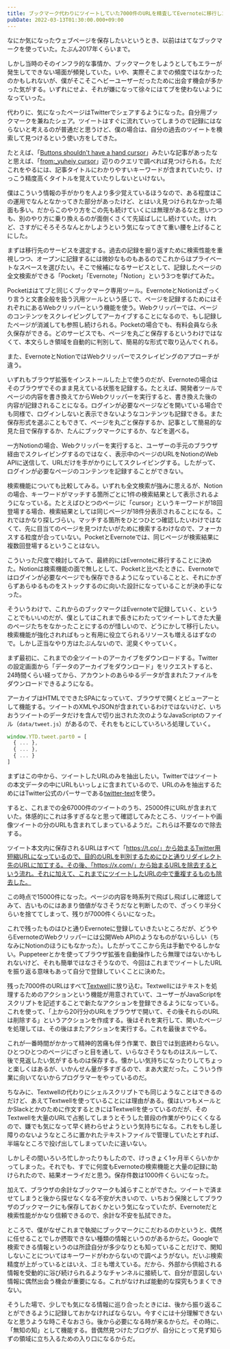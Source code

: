 ```yaml
---
title: ブックマーク代わりにツイートしていた7000件のURLを精査してEvernoteに移行した
pubDate: 2022-03-13T01:30:00.000+09:00
---
```


なにか気になったウェブページを保存したいというとき、以前ははてなブックマークを使っていた。たぶん2017年くらいまで。

しかし当時のそのインフラ的な事情か、ブックマークをしようとしてもエラーが発生してできない場面が頻発していた。いや、実際そこまでの頻度ではなかったのかもしれないが、僕がそこそこヘビーユーザーだったために出会す機会が多かった気がする。いずれにせよ、それが嫌になって徐々にはてブを使わないようになっていった。

代わりに、気になったページはTwitterでシェアするようになった。自分用ブックマークを兼ねたシェア。ツイートはすぐに流れていってしまうので記録にはならないと考えるのが普通だと思うけど、僕の場合は、自分の過去のツイートを検索して見つけるという使い方をしてきた。

たとえば、「[Buttons shouldn't have a hand cursor](https://adamsilver.io/blog/buttons-shouldnt-have-a-hand-cursor/)」みたいな記事があったなと思えば、「[from:\_yuheiy cursor](https://x.com/search?q=from%3A_yuheiy%20cursor&src=typed_query)」辺りのクエリで調べれば見つけられる。ただこれをやるには、記事タイトルにわかりやすいキーワードが含まれていたり、けっこう精度高くタイトルを覚えていたりしないといけない。

僕はこういう情報の手がかりを人より多少覚えているほうなので、ある程度はこの運用でなんとなかってきた部分があったけど、とはいえ見つけられなかった場面も多い。だからこのやり方をこの先も続けていくには無理があるなと思いつつも、別のやり方に乗り換えるのが面倒くさくて先延ばしにし続けていた。けれど、さすがにそろそろなんとかしようという気になってきて重い腰を上げることにした。

まずは移行先のサービスを選定する。過去の記録を掘り返すために検索性能を重視しつつ、オープンに記録するには微妙なものもあるのでこれからはプライベートなスペースを選びたい。そこで候補になるサービスとして、記録したページの全文検索ができる「Pocket」「Evernote」「Notion」という3つを挙げてみた。

Pocketははてブと同じくブックマーク専用ツール。EvernoteとNotionはざっくり言うと文書全般を扱う汎用ツールという感じで、ページを記録するためにはそれぞれにあるWebクリッパーという機能を使う。Webクリッパーでは、ページのコンテンツをスクレイピングしてアーカイブすることになるので、もし記録したページが消滅しても参照し続けられる。Pocketの場合でも、有料会員なら永久保存ができる。どのサービスでも、ページを丸ごと保存するというわけではなくて、本文らしき領域を自動的に判別して、簡易的な形式で取り込んでくれる。

また、EvernoteとNotionではWebクリッパーでスクレイピングのアプローチが違う。

いずれもブラウザ拡張をインストールした上で使うのだが、Evernoteの場合はそのブラウザでそのまま見えている状態を記録する。たとえば、開発者ツールでページの内容を書き換えてからWebクリッパーを実行すると、書き換えた後の内容が記録されることになる。ログインが必要なページなどを開いている場合でも同様で、ログインしないと表示できないようなコンテンツも記録できる。また保存形式を選ぶこともできて、ページを丸ごと保存するか、記事として簡易的な見た目で保存するか、たんにブックマークにするか、などを選べる。

一方Notionの場合、Webクリッパーを実行すると、ユーザーの手元のブラウザ経由でスクレイピングするのではなく、表示中のページのURLをNotionのWeb APIに送信して、URLだけを手がかりにしてスクレイピングする。したがって、ログインが必要なページのコンテンツを記録することができない。

検索機能についても比較してみる。いずれも全文検索が強みに思えるが、Notionの場合、キーワードがマッチする箇所ごとに1件の検索結果として表示されるようになっている。たとえばひとつのページに「cursor」というキーワードが18回登場する場合、検索結果としては同じページが18件分表示されることになる。これではかなり探しづらい。マッチする箇所をひとつひとつ確認したいわけではなくて、先に目当てのページを見つけたいがために検索するわけなので、フォーカスする粒度が合っていない。PocketとEvernoteでは、同じページが検索結果に複数回登場するということはない。

こういった尺度で検討してみて、最終的にはEvernoteに移行することに決めた。Notionは検索機能の面で無しとして、Pocketと比べたときに、Evernoteではログインが必要なページでも保存できるようになっていることと、それにかぎらずあらゆるものをストックするのに向いた設計になっていることが決め手になった。

そういうわけで、これからのブックマークはEvernoteで記録していく、ということでもいいのだが、僕としてはこれまで長きにわたってツイートしてきた大量のページたちをなかったことにするのが惜しいので、どうにかして移行したい。検索機能が強化されればもっと有用に役立てられるリソースも増えるはずなので。しかし正当なやり方はたぶんないので、泥臭くやっていく。

まず最初に、これまでの全ツイートのアーカイブをダウンロードする。Twitterの設定画面から「データのアーカイブをダウンロード」をリクエストすると、24時間くらい経ってから、アカウントのあらゆるデータが含まれたファイルをダウンロードできるようになる。

アーカイブはHTMLでできたSPAになっていて、ブラウザで開くとビューアーとして機能する。ツイートのXMLやJSONが含まれているわけではないけど、いちおうツイートのデータだけを含んで切り出された次のようなJavaScriptのファイル（`data/tweet.js`）があるので、それをもとにしていろいろ処理していく。

```javascript
window.YTD.tweet.part0 = [
  { ... },
  { ... },
  { ... }
]
```

まずはこの中から、ツイートしたURLのみを抽出したい。Twitterではツイートの本文データの中にURLもいっしょに含まれているので、URLのみを抽出するためにはTwitter公式のパーサーである[twitter-text](https://github.com/twitter/twitter-text)を使う。

すると、これまでの全67000件のツイートのうち、25000件にURLが含まれていた。体感的にこれは多すぎるなと思って確認してみたところ、リツイートや画像ツイートの分のURLも含まれてしまっているようだ。これらは不要なので除去する。

ツイート本文内に保存されるURLはすべて「https://t.co/」から始まるTwitter用短縮URLになっているので、目的のURLを判別するためにひと通りリダイレクト先のURLに加工する。その後、「https://x.com/」から始まるURLを除去するという流れ。それに加えて、これまでにツイートしたURLの中で重複するものも除去した。

この時点で15000件になった。ページの内容を時系列で飛ばし飛ばしに確認してみて、古いものにはあまり価値がなさそうだなと判断したので、ざっくり半分くらいを捨ててしまって、残りが7000件くらいになった。

これで残ったものはひと通りEvernoteに登録していきたいところだが、どうやらEvernoteのWebクリッパーには公開Web APIのようなものがないらしい（ちなみにNotionのほうにもなかった）。したがってここから先は手動でやるしかない。Puppeteerとかを使ってブラウザ拡張を自動操作したら無理ではないかもしれないけど、それも簡単ではなさそうなので、今回はこれまでツイートしたURLを振り返る意味もあって自分で登録していくことに決めた。

残った7000件のURLはすべて[Textwell](https://sociomedia.com/textwell/)に放り込む。Textwellにはテキストを処理するためのアクションという機能が用意されていて、ユーザーがJavaScriptをスクリプトを記述することで新たなアクションを登録できるようになっている。これを使って、「上から20行分のURLをブラウザで開いて、その後それらのURLは削除する」というアクションを作成する。後はそれを実行して、開いたページを処理しては、その後はまたアクションを実行する。これを最後までやる。

これが一番時間がかかって精神的苦痛も伴う作業で、数日では到底終わらない。ひとつひとつのページにざっと目を通して、いらなさそうなものはスルーして、後で見返したい気がするものは保存する。懐かしい気持ちになったりしてちょっと楽しくはあるが、いかんせん量が多すぎるので、まあ大変だった。こういう作業に向いてないからプログラマーをやっているのだ。

ちなみに、Textwellの代わりにシェルスクリプトでも同じようなことはできるのだけど、あえてTextwellを使っていることには理由がある。僕はいつもメールとかSlackとかのために作文するときにはTextwellを使っているのだが、そのTextwellを大量のURLで占拠してしまうとそうした普段の作業がやりにくくなるので、嫌でも気になって早く終わらせようという気持ちになる。これをもし差し障りのないようなところに置かれたテキストファイルで管理していたとすれば、半端なところで投げ出してしまっていたに違いない。

しかしその間いろいろ忙しかったりもしたので、けっきょく1ヶ月半くらいかかってしまった。それでも、すでに何度もEvernoteの検索機能と大量の記録に助けられたので、結果オーライだと思う。保存件数は1000件くらいになった。

加えて、ブラウザの余計なブックマークも減らすことができた。ツイートで済ませてしまうと後から探せなくなる不安が大きいので、いちおう保険としてブラウザのブックマークにも保存しておくかという気になっていたが、Evernoteだと検索性能がかなり信頼できるので、余計な不安を払拭できた。

ところで、僕がなぜこれまで執拗にブックマークにこだわるのかというと、偶然に任せることでしか摂取できない種類の情報というのがあるからだ。Googleで検索できる情報というのは所詮自分が多少なりとも知っていることだけで、関知しないことについてはキーワードがわからないので調べようがない。だいぶ検索精度が上がっているとはいえ、ゴミも増えている。だから、外部から供給される情報を受動的に浴び続けられるようなチャンネルに接続して、自分が意図しない情報に偶然出会う機会が重要になる。これがなければ能動的な探究もうまくできない。

そうした場で、少しでも気になる情報に巡り合ったときには、後から振り返ることができるように記録しておかなければならない。今すぐには十分理解できないなと思うような時こそなおさら。後から必要になる時が来るからだ。その時に、「無知の知」として機能する。昔偶然見つけたブログが、自分にとって見ず知らずの領域に立ち入るための入り口になるからだ。
